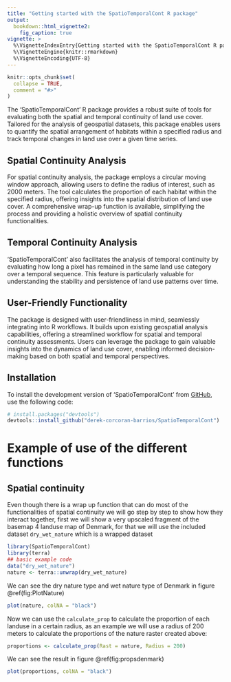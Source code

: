 ```yaml
---
title: "Getting started with the SpatioTemporalCont R package"
output:
  bookdown::html_vignette2:
    fig_caption: true
vignette: >
  %\VignetteIndexEntry{Getting started with the SpatioTemporalCont R package}
  %\VignetteEngine{knitr::rmarkdown}
  %\VignetteEncoding{UTF-8}
---
```


```r
knitr::opts_chunk$set(
  collapse = TRUE,
  comment = "#>"
)
```


The 'SpatioTemporalCont' R package provides a robust suite of tools for evaluating both the spatial and temporal continuity of land use cover. Tailored for the analysis of geospatial datasets, this package enables users to quantify the spatial arrangement of habitats within a specified radius and track temporal changes in land use over a given time series.

## Spatial Continuity Analysis

For spatial continuity analysis, the package employs a circular moving window approach, allowing users to define the radius of interest, such as 2000 meters. The tool calculates the proportion of each habitat within the specified radius, offering insights into the spatial distribution of land use cover. A comprehensive wrap-up function is available, simplifying the process and providing a holistic overview of spatial continuity functionalities.

## Temporal Continuity Analysis

'SpatioTemporalCont' also facilitates the analysis of temporal continuity by evaluating how long a pixel has remained in the same land use category over a temporal sequence. This feature is particularly valuable for understanding the stability and persistence of land use patterns over time.

## User-Friendly Functionality

The package is designed with user-friendliness in mind, seamlessly integrating into R workflows. It builds upon existing geospatial analysis capabilities, offering a streamlined workflow for spatial and temporal continuity assessments. Users can leverage the package to gain valuable insights into the dynamics of land use cover, enabling informed decision-making based on both spatial and temporal perspectives.

## Installation

To install the development version of 'SpatioTemporalCont' from [GitHub](https://github.com/), use the following code: 

``` r
# install.packages("devtools")
devtools::install_github("derek-corcoran-barrios/SpatioTemporalCont")
```

# Example of use of the different functions

## Spatial continuity

Even though there is a wrap up function that can do most of the functionalities of spatial continuity we will go step by step to show how they interact together, first we will show a very upscaled fragment of the basemap 4 landuse map of Denmark, for that we will use the included dataset `dry_wet_nature` which is a wrapped dataset

```r
library(SpatioTemporalCont)
library(terra)
## basic example code
data("dry_wet_nature")
nature <- terra::unwrap(dry_wet_nature)
```

We can see the dry nature type and wet nature type of Denmark in figure \@ref(fig:PlotNature)

```r
plot(nature, colNA = "black")
```

Now we can use the `calculate_prop` to calculate the proportion of each landuse in a certain radius, as an example we will use a radius of 200 meters to calculate the proportions of the nature raster created above:

```r
proportions <- calculate_prop(Rast = nature, Radius = 200)

```

We can see the result in figure \@ref(fig:propsdenmark)

```r
plot(proportions, colNA = "black")

```


